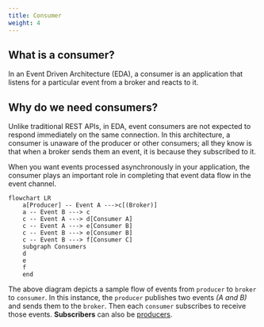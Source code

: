 ```yaml
---
title: Consumer
weight: 4
---
```


## What is a consumer?
In an Event Driven Architecture (EDA), a consumer is an application that listens for a particular event from a broker and reacts to it.

## Why do we need consumers?
Unlike traditional REST APIs, in EDA, event consumers are not expected to respond immediately on the same connection. In this architecture, a consumer is unaware of the producer or other consumers; all they know is that when a broker sends them an event, it is because they subscribed to it.

When you want events processed asynchronously in your application, the consumer plays an important role in completing that event data flow in the event channel.

```mermaid
flowchart LR
    a[Producer] -- Event A --->c[(Broker)]
    a -- Event B ---> c
    c -- Event A ---> d[Consumer A]
    c -- Event A ---> e[Consumer B]
    c -- Event B ---> e[Consumer B]
    c -- Event B ---> f[Consumer C]
    subgraph Consumers
    d
    e
    f
    end
```

The above diagram depicts a sample flow of events from `producer` to `broker` to `consumer`. In this instance, the `producer` publishes two events _(A and B)_ and sends them to the `broker`. Then each `consumer` subscribes to receive those events.
<Remember>
<B>Subscribers</B> can also be <a href="https://www.asyncapi.com/docs/concepts/producer">producers</a>.
</Remember>
